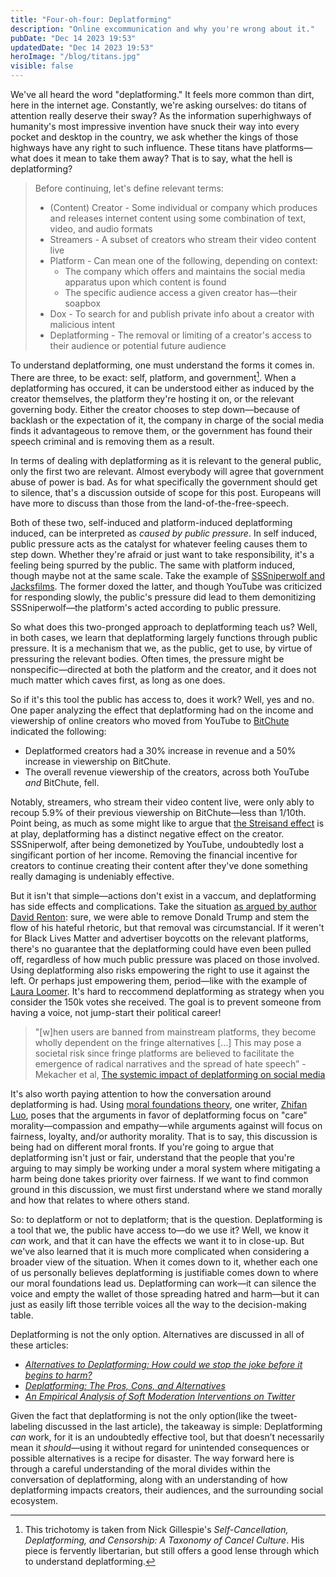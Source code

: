 ```yaml
---
title: "Four-oh-four: Deplatforming"
description: "Online excommunication and why you're wrong about it."
pubDate: "Dec 14 2023 19:53"
updatedDate: "Dec 14 2023 19:53"
heroImage: "/blog/titans.jpg"
visible: false
---
```


We've all heard the word "deplatforming." It feels more common than dirt, here in the internet age. Constantly, we're asking ourselves: do titans of attention really deserve their sway? As the information superhighways of humanity's most impressive invention have snuck their way into every pocket and desktop in the country, we ask whether the kings of those highways have any right to such influence. These titans have platforms—what does it mean to take them away? That is to say, what the hell is deplatforming?

> Before continuing, let's define relevant terms:
>
> - (Content) Creator - Some individual or company which produces and releases internet content using some combination of text, video, and audio formats
> - Streamers - A subset of creators who stream their video content live
> - Platform - Can mean one of the following, depending on context:
>   - The company which offers and maintains the social media apparatus upon which content is found
>   - The specific audience access a given creator has—their soapbox
> - Dox - To search for and publish private info about a creator with malicious intent
> - Deplatforming - The removal or limiting of a creator's access to their audience or potential future audience
>

To understand deplatforming, one must understand the forms it comes in. There are three, to be exact: self, platform, and government[^1]. When a deplatforming has occured, it can be understood either as induced by the creator themselves, the platform they're hosting it on, or the relevant governing body. Either the creator chooses to step down—because of backlash or the expectation of it, the company in charge of the social media finds it advantageous to remove them, or the government has found their speech criminal and is removing them as a result.

In terms of dealing with deplatforming as it is relevant to the general public, only the first two are relevant. Almost everybody will agree that government abuse of power is bad. As for what specifically the government should get to silence, that's a discussion outside of scope for this post. Europeans will have more to discuss than those from the land-of-the-free-speech. 

Both of these two, self-induced and platform-induced deplatforming induced, can be interpreted as *caused by public pressure*. In self induced, public pressure acts as the catalyst for whatever feeling causes them to step down. Whether they're afraid or just want to take responsibility, it's a feeling being spurred by the public. The same with platform induced, though maybe not at the same scale. Take the example of [SSSniperwolf and Jacksfilms](https://time.com/6326625/sssniperwolf-jacksfilms-youtube-demonetize/). The former doxed the latter, and though YouTube was criticized for responding slowly, the public's pressure did lead to them demonitizing SSSniperwolf—the platform's acted according to public pressure.

So what does this two-pronged approach to deplatforming teach us? Well, in both cases, we learn that deplatforming largely functions through public pressure. It is a mechanism that we, as the public, get to use, by virtue of pressuring the relevant bodies. Often times, the pressure might be nonspecific—directed at both the platform and the creator, and it does not much matter which caves first, as long as one does.

So if it's this tool the public has access to, does it work? Well, yes and no. One paper analyzing the effect that deplatforming had on the income and viewership of online creators who moved from YouTube to [BitChute](https://en.wikipedia.org/wiki/BitChute) indicated the following:

- Deplatformed creators had a 30% increase in revenue and a 50% increase in viewership on BitChute.
- The overall revenue viewership of the creators, across both YouTube *and* BitChute, fell.

Notably, streamers, who stream their video content live, were only ably to recoup 5.9% of their previous viewership on BitChute—less than 1/10th. Point being, as much as some might like to argue that [the Streisand effect](https://en.wikipedia.org/wiki/Streisand_effect) is at play, deplatforming has a distinct negative effect on the creator. SSSniperwolf, after being demonetized by YouTube, undoubtedly lost a singificant portion of her income. Removing the financial incentive for creators to continue creating their content after they've done something really damaging is undeniably effective.

But it isn't that simple—actions don't exist in a vaccum, and deplatforming has side effects and complications. Take the situation [as argued by author David Renton](https://newpol.org/issue_post/deplatforming-the-risk-of-success/): sure, we were able to remove Donald Trump and stem the flow of his hateful rhetoric, but that removal was circumstancial. If it weren't for Black Lives Matter and advertiser boycotts on the relevant platforms, there's no guarantee that the deplatforming could have even been pulled off, regardless of how much public pressure was placed on those involved. Using deplatforming also risks empowering the right to use it against the left. Or perhaps just empowering them, period—like with the example of [Laura Loomer](https://www.cnn.com/2020/08/19/politics/laura-loomer-donald-trump-florida/index.html). It's hard to reccommend deplatforming as strategy when you consider the 150k votes she received. The goal is to prevent someone from having a voice, not jump-start their political career!

> "[w]hen users are banned from mainstream platforms, they become wholly dependent on the fringe alternatives […] This may pose a societal risk since fringe platforms are believed to facilitate the emergence of radical narratives and the spread of hate speech”  - Mekacher et al, [The systemic impact of deplatforming on social media](https://arxiv.org/abs/2303.11147)

It's also worth paying attention to how the conversation around deplatforming is had. Using [moral foundations theory](https://moralfoundations.org/), one writer, [Zhifan Luo](https://www.researchgate.net/publication/357352882_Why_Should_Facebook_not_Ban_Trump_Connecting_Divides_in_Reasoning_and_Morality_in_Public_Deliberation), poses that the arguments in favor of deplatforming focus on "care" morality—compassion and empathy—while arguments against will focus on fairness, loyalty, and/or authority morality. That is to say, this discussion is being had on different moral fronts. If you're going to argue that deplatforming isn't just or fair, understand that the people that you're arguing to may simply be working under a moral system where mitigating a harm being done takes priority over fairness. If we want to find common ground in this discussion, we must first understand where we stand morally and how that relates to where others stand.

So: to deplatform or not to deplatform; that is the question. Deplatforming is a tool that we, the public have access to—do we use it? Well, we know it *can* work, and that it can have the effects we want it to in close-up. But we've also learned that it is much more complicated when considering a broader view of the situation. When it comes down to it, whether each one of us personally believes deplatforming is justifiable comes down to where our moral foundations lead us. Deplatforming can work—it can silence the voice and empty the wallet of those spreading hatred and harm—but it can just as easily lift those terrible voices all the way to the decision-making table. 

Deplatforming is not the only option. Alternatives are discussed in all of these articles:

- [*Alternatives to Deplatforming: How could we stop the joke before it begins to harm?*](https://www.linkedin.com/pulse/alternatives-deplatforming-how-could-we-stop-joke-before-tilwani/)
- [*Deplatforming: The Pros, Cons, and Alternatives*](https://setit.org/16706-luaahe/)
- [*An Empirical Analysis of Soft Moderation Interventions on Twitter*](https://ojs.aaai.org/index.php/ICWSM/article/download/18110/17913/21605)

Given the fact that deplatforming is not the only option(like the tweet-labeling discussed in the last article), the takeaway is simple: Deplatforming *can* work, for it is an undoubtedly effective tool, but that doesn’t necessarily mean it *should*—using it without regard for unintended consequences or possible alternatives is a recipe for disaster. The way forward here is through a careful understanding of the moral divides within the conversation of deplatforming, along with an understanding of how deplatforming impacts creators, their audiences, and the surrounding social ecosystem.

[^1]: This trichotomy is taken from Nick Gillespie's *Self-Cancellation, Deplatforming, and Censorship: A Taxonomy of Cancel Culture*. His piece is fervently libertarian, but still offers a good lense through which to understand deplatforming.
